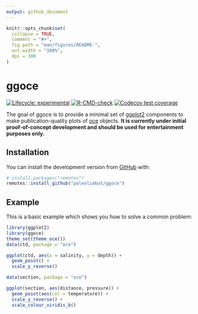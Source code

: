 ```yaml
---
output: github_document
---
```


<!-- README.md is generated from README.Rmd. Please edit that file -->

```r
knitr::opts_chunk$set(
  collapse = TRUE,
  comment = "#>",
  fig.path = "man/figures/README-",
  out.width = "100%",
  dpi = 300
)
```

# ggoce

<!-- badges: start -->
[![Lifecycle: experimental](https://img.shields.io/badge/lifecycle-experimental-orange.svg)](https://lifecycle.r-lib.org/articles/stages.html#experimental)
[![R-CMD-check](https://github.com/paleolimbot/ggoce/workflows/R-CMD-check/badge.svg)](https://github.com/paleolimbot/ggoce/actions)
[![Codecov test coverage](https://codecov.io/gh/paleolimbot/ggoce/branch/master/graph/badge.svg)](https://codecov.io/gh/paleolimbot/ggoce?branch=master)
<!-- badges: end -->

The goal of ggoce is to provide a minimal set of [ggplot2](https://ggplot2.tidyverse.org) components to make publication-quality plots of [oce](https://dankelley.github.io/oce/) objects. **It is currently under initial proof-of-concept development and should be used for entertainment purposes only.**

## Installation

You can install the development version from [GitHub](https://github.com/) with:

``` r
# install.packages("remotes")
remotes::install_github("paleolimbot/ggoce")
```
## Example

This is a basic example which shows you how to solve a common problem:

```r
library(ggplot2)
library(ggoce)
theme_set(theme_oce())
data(ctd, package = "oce")

ggplot(ctd, aes(x = salinity, y = depth)) +
  geom_point() +
  scale_y_reverse()
```

```r
data(section, package = "oce")

ggplot(section, aes(distance, pressure)) +
  geom_point(aes(col = temperature)) +
  scale_y_reverse() +
  scale_colour_viridis_b()
```
